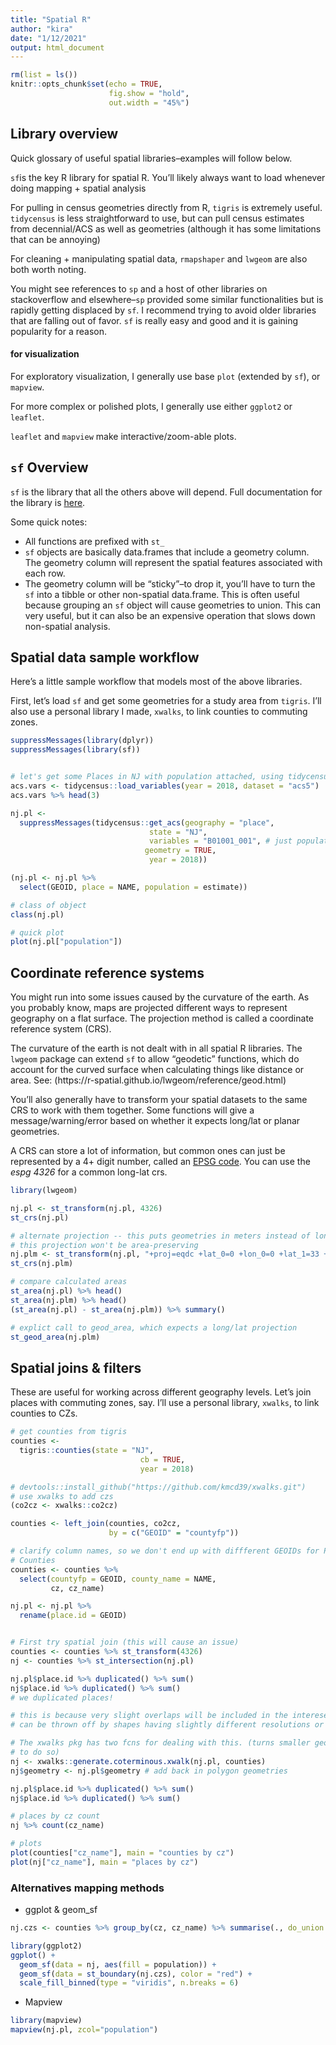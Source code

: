 ```yaml
---
title: "Spatial R"
author: "kira"
date: "1/12/2021"
output: html_document
---
```


```r
rm(list = ls())
knitr::opts_chunk$set(echo = TRUE,
                      fig.show = "hold",
                      out.width = "45%")
```

## Library overview

Quick glossary of useful spatial libraries--examples will follow below.

`sf`is the key R library for spatial R. You'll likely always want to load whenever doing mapping + spatial analysis

For pulling in census geometries directly from R, `tigris` is extremely useful. `tidycensus` is less straightforward to use, but can pull census estimates from decennial/ACS as well as geometries (although it has some limitations that can be annoying)

For cleaning + manipulating spatial data, `rmapshaper` and `lwgeom` are also both worth noting.

You might see references to `sp` and a host of other libraries on stackoverflow and elsewhere--`sp` provided some similar functionalities but is rapidly getting displaced by `sf`. I recommend trying to avoid older libraries that are falling out of favor. `sf` is really easy and good and it is gaining popularity for a reason.


#### for visualization

For exploratory visualization, I generally use base `plot` (extended by `sf`), or `mapview`.  

For more complex or polished plots, I generally use either `ggplot2` or `leaflet`.

`leaflet` and `mapview` make interactive/zoom-able plots.

## `sf` Overview

`sf` is the library that all the others above will depend. Full documentation for the library is [here](https://r-spatial.github.io/sf/).

Some quick notes:

* All functions are prefixed with `st_`
* `sf` objects are basically data.frames that include a geometry column. The geometry column will represent the spatial features associated with each row.
* The geometry column will be "sticky"--to drop it, you'll have to turn the `sf` into a tibble or other non-spatial data.frame. This is often useful because grouping an `sf` object will cause geometries to union. This can very useful, but it can also be an expensive operation that slows down non-spatial analysis.

## Spatial data sample workflow

Here's a little sample workflow that models most of the above libraries.

First, let's load `sf` and get some geometries for a study area from `tigris`. I'll also use a personal library I made, `xwalks`, to link counties to commuting zones.

```r
suppressMessages(library(dplyr))
suppressMessages(library(sf))


# let's get some Places in NJ with population attached, using tidycensus
acs.vars <- tidycensus::load_variables(year = 2018, dataset = "acs5")
acs.vars %>% head(3)

nj.pl <- 
  suppressMessages(tidycensus::get_acs(geography = "place",
                               state = "NJ",
                               variables = "B01001_001", # just population
                              geometry = TRUE,
                               year = 2018))

```

```r
(nj.pl <- nj.pl %>% 
  select(GEOID, place = NAME, population = estimate))

# class of object
class(nj.pl)

# quick plot
plot(nj.pl["population"])

```

## Coordinate reference systems

You might run into some issues caused by the curvature of the earth. As you probably know, maps are projected different ways to represent geography on a flat surface. The projection method is called a coordinate reference system (CRS).

The curvature of the earth is not dealt with in all spatial R libraries. The `lwgeom` package can extend `sf` to allow
"geodetic" functions, which do account for the curved surface when calculating things like distance or area.
See: (https://r-spatial.github.io/lwgeom/reference/geod.html)

You'll also generally have to transform  your spatial datasets to the same CRS to work with them together. Some functions will give a message/warning/error based on whether it expects long/lat or planar geometries.

A CRS can store a lot of information, but common ones can just be represented by a 4+ digit number, called an [EPSG code](https://en.wikipedia.org/wiki/EPSG_Geodetic_Parameter_Dataset). You can use the *espg 4326* for a common long-lat crs.


```r
library(lwgeom)

nj.pl <- st_transform(nj.pl, 4326)
st_crs(nj.pl)

# alternate projection -- this puts geometries in meters instead of long/lat
# this projection won't be area-preserving
nj.plm <- st_transform(nj.pl, "+proj=eqdc +lat_0=0 +lon_0=0 +lat_1=33 +lat_2=45 +x_0=0 +y_0=0")
st_crs(nj.plm)

# compare calculated areas
st_area(nj.pl) %>% head()
st_area(nj.plm) %>% head()
(st_area(nj.pl) - st_area(nj.plm)) %>% summary()

# explict call to geod_area, which expects a long/lat projection
st_geod_area(nj.plm)

```


## Spatial joins & filters

These are useful for working across different geography levels.
Let's join places with commuting zones, say.
I'll use a personal library, `xwalks`, to link counties to CZs.

```r

# get counties from tigris
counties <- 
  tigris::counties(state = "NJ",
                             cb = TRUE,
                             year = 2018)

```

```r

# devtools::install_github("https://github.com/kmcd39/xwalks.git")
# use xwalks to add czs
(co2cz <- xwalks::co2cz)

counties <- left_join(counties, co2cz,
                      by = c("GEOID" = "countyfp"))

# clarify column names, so we don't end up with diffferent GEOIDs for Places and
# Counties
counties <- counties %>% 
  select(countyfp = GEOID, county_name = NAME,
         cz, cz_name)

nj.pl <- nj.pl %>% 
  rename(place.id = GEOID)


# First try spatial join (this will cause an issue)
counties <- counties %>% st_transform(4326)
nj <- counties %>% st_intersection(nj.pl)

nj.pl$place.id %>% duplicated() %>% sum()
nj$place.id %>% duplicated() %>% sum()
# we duplicated places!

# this is because very slight overlaps will be included in the interesection. Joins
# can be thrown off by shapes having slightly different resolutions or other issues

# The xwalks pkg has two fcns for dealing with this. (turns smaller geos into points
# to do so)
nj <- xwalks::generate.coterminous.xwalk(nj.pl, counties)
nj$geometry <- nj.pl$geometry # add back in polygon geometries

nj.pl$place.id %>% duplicated() %>% sum()
nj$place.id %>% duplicated() %>% sum()

# places by cz count
nj %>% count(cz_name)

# plots
plot(counties["cz_name"], main = "counties by cz")
plot(nj["cz_name"], main = "places by cz")

```


### Alternatives mapping methods

* ggplot & geom_sf

```r

nj.czs <- counties %>% group_by(cz, cz_name) %>% summarise(., do_union = T)

library(ggplot2)
ggplot() +
  geom_sf(data = nj, aes(fill = population)) +
  geom_sf(data = st_boundary(nj.czs), color = "red") +
  scale_fill_binned(type = "viridis", n.breaks = 6)

```

* Mapview

```r

library(mapview)
mapview(nj.pl, zcol="population")

```
